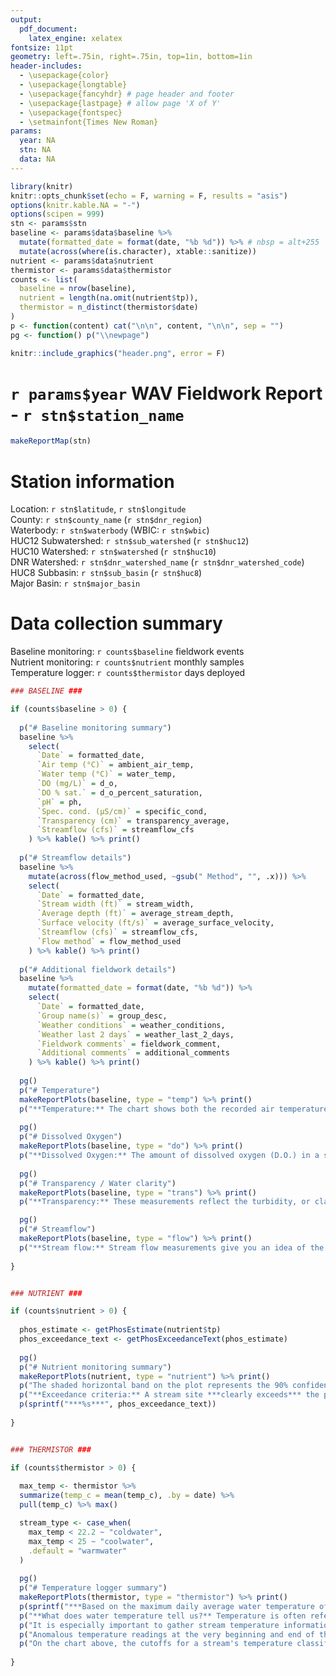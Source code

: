 ```yaml
---
output:
  pdf_document:
    latex_engine: xelatex
fontsize: 11pt
geometry: left=.75in, right=.75in, top=1in, bottom=1in
header-includes:
  - \usepackage{color}
  - \usepackage{longtable}
  - \usepackage{fancyhdr} # page header and footer
  - \usepackage{lastpage} # allow page 'X of Y'
  - \usepackage{fontspec}
  - \setmainfont{Times New Roman}
params:
  year: NA
  stn: NA
  data: NA
---
```


```r
library(knitr)
knitr::opts_chunk$set(echo = F, warning = F, results = "asis")
options(knitr.kable.NA = "-")
options(scipen = 999)
stn <- params$stn
baseline <- params$data$baseline %>%
  mutate(formatted_date = format(date, "%b %d")) %>% # nbsp = alt+255
  mutate(across(where(is.character), xtable::sanitize))
nutrient <- params$data$nutrient
thermistor <- params$data$thermistor
counts <- list(
  baseline = nrow(baseline),
  nutrient = length(na.omit(nutrient$tp)),
  thermistor = n_distinct(thermistor$date)
)
p <- function(content) cat("\n\n", content, "\n\n", sep = "")
pg <- function() p("\\newpage")
```

\pagestyle{fancy}
\setlength{\headheight}{14pt}
\lhead{`r str_trunc(stn$label, 65)`}
\rhead{`r params$year` WAV Fieldwork Report}
\lfoot{\url{https://wateractionvolunteers.org}}
\cfoot{}
\rfoot{Page \thepage\ of \pageref{LastPage}}

```r
knitr::include_graphics("header.png", error = F)
```

# `r params$year` WAV Fieldwork Report - `r stn$station_name`

```r
makeReportMap(stn)
```

# Station information

Location: `r stn$latitude`, `r stn$longitude`\
County: `r stn$county_name` (`r stn$dnr_region`)\
Waterbody: `r stn$waterbody` (WBIC: `r stn$wbic`)\
HUC12 Subwatershed: `r stn$sub_watershed` (`r stn$huc12`)\
HUC10 Watershed: `r stn$watershed` (`r stn$huc10`)\
DNR Watershed: `r stn$dnr_watershed_name` (`r stn$dnr_watershed_code`)\
HUC8 Subbasin: `r stn$sub_basin` (`r stn$huc8`)\
Major Basin: `r stn$major_basin`

# Data collection summary

Baseline monitoring: `r counts$baseline` fieldwork events\
Nutrient monitoring: `r counts$nutrient` monthly samples\
Temperature logger: `r counts$thermistor` days deployed

\newpage

```r

### BASELINE ###

if (counts$baseline > 0) {
  
  p("# Baseline monitoring summary")
  baseline %>%
    select(
      `Date` = formatted_date,
      `Air temp (°C)` = ambient_air_temp,
      `Water temp (°C)` = water_temp,
      `DO (mg/L)` = d_o,
      `DO % sat.` = d_o_percent_saturation,
      `pH` = ph,
      `Spec. cond. (μS/cm)` = specific_cond,
      `Transparency (cm)` = transparency_average,
      `Streamflow (cfs)` = streamflow_cfs
    ) %>% kable() %>% print()
  
  p("# Streamflow details")
  baseline %>%
    mutate(across(flow_method_used, ~gsub(" Method", "", .x))) %>%
    select(
      `Date` = formatted_date,
      `Stream width (ft)` = stream_width,
      `Average depth (ft)` = average_stream_depth,
      `Surface velocity (ft/s)` = average_surface_velocity,
      `Streamflow (cfs)` = streamflow_cfs,
      `Flow method` = flow_method_used
    ) %>% kable() %>% print()
  
  p("# Additional fieldwork details")
  baseline %>%
    mutate(formatted_date = format(date, "%b %d")) %>%
    select(
      `Date` = formatted_date,
      `Group name(s)` = group_desc,
      `Weather conditions` = weather_conditions,
      `Weather last 2 days` = weather_last_2_days,
      `Fieldwork comments` = fieldwork_comment,
      `Additional comments` = additional_comments
    ) %>% kable() %>% print()
  
  pg()
  p("# Temperature")
  makeReportPlots(baseline, type = "temp") %>% print()
  p("**Temperature:** The chart shows both the recorded air temperature and water temperature. Cold streams generally provide better habitat because they can contain higher levels of dissolved oxygen, and higher water temperatures may indicate shallow, pooled, or stagnant water. These values were recorded during baseline fieldwork events; if there was a water temperature data logger deployed, those measurements appear later in this report.")
  
  pg()
  p("# Dissolved Oxygen")
  makeReportPlots(baseline, type = "do") %>% print()
  p("**Dissolved Oxygen:** The amount of dissolved oxygen (D.O.) in a stream is critical for aquatic life, particularly larger animals like fish. 5 mg/L is considered the minimum level for fish, while 7 mg/L is the minimum required by trout in the spawning season. Colder waters can support higher concentrations of dissolved oxygen than warmer waters. The percent saturation refers to the equilibrium amount of oxygen that can dissolve into the water from the atmosphere. Higher than 100% D.O. saturation means oxygen is being actively added to the water, either by aquatic life or by air-water mixing. Lower than 100% D.O. saturation means the dissolved oxygen has been depleted below equilibrium level by plant or algal respiration or decomposition.")
  
  pg()
  p("# Transparency / Water clarity")
  makeReportPlots(baseline, type = "trans") %>% print()
  p("**Transparency:** These measurements reflect the turbidity, or clarity, of the stream water. Lower transparency means the water is cloudier/murkier and could indicate a recent storm event kicking up silt and mud in the stream. Lower transparency isn't necessarily bad but can be associated with warm waters with low dissolved oxygen and lots of suspended algae.")

  pg()
  p("# Streamflow")
  makeReportPlots(baseline, type = "flow") %>% print()
  p("**Stream flow:** Stream flow measurements give you an idea of the general size of the stream. Periods of higher than normal stream flow would suggest recent rains in the watershed. Most streams have a consistent and predictable stream flow based on the size of the watershed that they drain, but stream flow will ‘pulse’ after rain and storm events, returning to baseflow after several days.")
  
}


### NUTRIENT ###

if (counts$nutrient > 0) {
  
  phos_estimate <- getPhosEstimate(nutrient$tp)
  phos_exceedance_text <- getPhosExceedanceText(phos_estimate)
  
  pg()
  p("# Nutrient monitoring summary")
  makeReportPlots(nutrient, type = "nutrient") %>% print()
  p("The shaded horizontal band on the plot represents the 90% confidence interval for the median total phosphorus (TP) at this site (if more than one month of data was collected). This means that, given the TP concentrations measured this year, there is about an 90% chance that the true median total phosphorus concentration falls somewhere between those lines. We know that TP in streams varies quite a bit, so individual samples could be higher or lower than the confidence interval.")
  p("**Exceedance criteria:** A stream site ***clearly exceeds*** the phosphorus limit and the confidence interval band will be shaded **red** if the lower 90% confidence limit of the sample median exceeds the state total phosphorus limit of **0.075 mg/L**. A stream site ***may exceed*** the phosphorus limit if the median is higher than the phosphorus limit, but the lower confidence interval is below the limit. A stream site ***may meet*** the phosphorus criteria if the median is lower than the phosphorus limit, but the upper confidence interval remains above the limit. When the entire confidence interval is below the phosphorus limit, the site ***clearly meets*** the phosphorus limit, and the shaded confidence interval band in the plot above will be colored **teal**.")
  p(sprintf("***%s***", phos_exceedance_text))
  
}


### THERMISTOR ###

if (counts$thermistor > 0) {
  
  max_temp <- thermistor %>%
  summarize(temp_c = mean(temp_c), .by = date) %>%
  pull(temp_c) %>% max()

  stream_type <- case_when(
    max_temp < 22.2 ~ "coldwater",
    max_temp < 25 ~ "coolwater",
    .default = "warmwater"
  )
  
  pg()
  p("# Temperature logger summary")
  makeReportPlots(thermistor, type = "thermistor") %>% print()
  p(sprintf("***Based on the maximum daily average water temperature of %s°C (%s°F), this is a %s stream.***", signif(max_temp, 3), signif(c_to_f(max_temp), 3), stream_type))
  p("**What does water temperature tell us?** Temperature is often referred to as a 'master variable' in aquatic ecosystems because temperature determines the speed of important processes, from basic chemical reactions to the growth and metabolism of fishes and other organisms. In addition, temperature determines the type of fish community that the stream can support.")
  p("It is especially important to gather stream temperature information over many years in order to track how quickly our streams are warming due to climate change. The continuous data loggers you have deployed and maintained are a 21st-century approach to monitoring stream temperature, providing accurate, high-resolution temperature data as we monitor the health of streams across the state.")
  p("Anomalous temperature readings at the very beginning and end of the data may reflect air temperatures before the logger was deployed into the stream. It's also possible that the logger because exposed to the air during deployment if water levels dropped. Depending on the depth and location of the logger, there may be sections of the stream that are consistently warmer or colder than the logger recorded.")
  p("On the chart above, the cutoffs for a stream's temperature classification are shown as shaded areas. ***Coldwater*** streams have typical average summer temperatures below 22.2°C (72°F). ***Coolwater*** streams have maximum temperatures between 22.2°C and 25°C (77°F). ***Warmwater*** streams have maximum temperatures above 25°C.")
  
}

```
